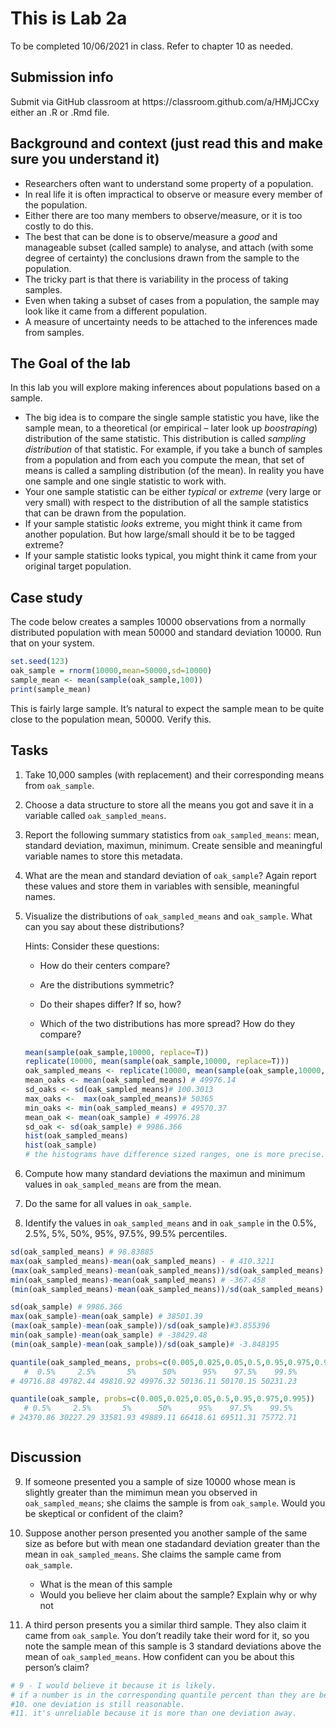 # This is Lab 2a

To be completed 10/06/2021 in class. Refer to chapter 10 as needed.

## Submission info
Submit via GitHub classroom at https://classroom.github.com/a/HMjJCCxy either an .R or .Rmd file.

## Background and context (just read this and make sure you understand it)

- Researchers often want to understand some property of a population.
- In real life it is often impractical to observe or measure every member of the population.
- Either there are too many members to observe/measure, or it is too costly to do this. 
- The best that can be done is to observe/measure a *good* and manageable subset (called sample) to analyse, and attach (with some degree of certainty) the conclusions drawn from the sample to the population.
- The tricky part is that there is variability in the process of taking samples.
- Even when taking a subset of cases from a population, the sample may look like it came from a different population.
- A measure of uncertainty needs to be attached to the inferences made from samples.

## The Goal of the lab

In this lab you will explore making inferences about populations based on a sample. 

- The big idea is to compare the single sample statistic you have, like the sample mean, to a theoretical (or empirical -- later look up *boostraping*) distribution of the same statistic. This distribution is called *sampling distribution* of that statistic. For example, if you take a bunch of samples from a population and from each you compute the mean, that set of means is called a sampling distribution (of the mean). In reality you have one sample and one single statistic to work with.
- Your one sample statistic can be either *typical* or *extreme* (very large or very small) with respect to the distribution of all the sample statistics that can be drawn from the population.
- If your sample statistic *looks* extreme, you might think it came from another population. But how large/small should it be to be tagged extreme?
- If your sample statistic looks typical, you might think it came from your original target population.

## Case study
The code below creates a samples 10000 observations from a normally distributed population with mean 50000 and standard deviation 10000. Run that on your system.

```{r}
set.seed(123)
oak_sample = rnorm(10000,mean=50000,sd=10000)
sample_mean <- mean(sample(oak_sample,100))
print(sample_mean)
```
This is fairly large sample. It's natural to expect the sample mean to be quite close to the population mean, 50000. Verify this.

## Tasks
1. Take 10,000 samples (with replacement) and their corresponding means from `oak_sample`.
2. Choose a data structure to store all the means you got and save it in a variable called `oak_sampled_means`.
3. Report the following summary statistics from `oak_sampled_means`: mean, standard deviation, maximun, minimum. Create sensible and meaningful variable names to store this metadata.
4. What are the mean and standard deviation of `oak_sample`? Again report these values and store them in variables with sensible, meaningful names.
5. Visualize the distributions of `oak_sampled_means` and `oak_sample`. What can you say about these distributions? 

    Hints: Consider these questions:

    -   How do their centers compare?

    -   Are the distributions symmetric?

    -   Do their shapes differ? If so, how?

    -   Which of the two distributions has more spread? How do they compare?
```{r}
mean(sample(oak_sample,10000, replace=T))
replicate(10000, mean(sample(oak_sample,10000, replace=T)))
oak_sampled_means <- replicate(10000, mean(sample(oak_sample,10000, replace=T)))
mean_oaks <- mean(oak_sampled_means) # 49976.14
sd_oaks <- sd(oak_sampled_means)# 100.3013
max_oaks <-  max(oak_sampled_means)# 50365
min_oaks <- min(oak_sampled_means) # 49570.37
mean_oak <- mean(oak_sample) # 49976.28
sd_oak <- sd(oak_sample) # 9986.366
hist(oak_sampled_means)
hist(oak_sample)
# the histograms have difference sized ranges, one is more precise. The center is closer in the mean sample. They are not symmetrical. 
```

6. Compute how many standard deviations the maximun and minimum values in `oak_sampled_means` are from the mean.
7. Do the same for all values in `oak_sample`. 
8. Identify the values in `oak_sampled_means` and in `oak_sample` in the 0.5%, 2.5%, 5%, 50%, 95%, 97.5%, 99.5% percentiles.

```{r}
sd(oak_sampled_means) # 98.83885
max(oak_sampled_means)-mean(oak_sampled_means) - # 410.3211
(max(oak_sampled_means)-mean(oak_sampled_means))/sd(oak_sampled_means) - #4 151416
min(oak_sampled_means)-mean(oak_sampled_means) # -367.458
(min(oak_sampled_means)-mean(oak_sampled_means))/sd(oak_sampled_means) # -3.717749

sd(oak_sample) # 9986.366
max(oak_sample)-mean(oak_sample) # 38501.39
(max(oak_sample)-mean(oak_sample))/sd(oak_sample)#3.855396
min(oak_sample)-mean(oak_sample) # -38429.48
(min(oak_sample)-mean(oak_sample))/sd(oak_sample)# -3.848195

quantile(oak_sampled_means, probs=c(0.005,0.025,0.05,0.5,0.95,0.975,0.995))
   #  0.5%     2.5%       5%      50%      95%    97.5%    99.5% 
# 49716.88 49782.44 49810.92 49976.32 50136.11 50170.15 50231.23 

quantile(oak_sample, probs=c(0.005,0.025,0.05,0.5,0.95,0.975,0.995))
   # 0.5%     2.5%       5%      50%      95%    97.5%    99.5% 
# 24370.86 30227.29 33581.93 49889.11 66418.61 69511.31 75772.71  



```

## Discussion
9. If someone presented you a sample of size 10000 whose mean is slightly greater than the mimimun mean you observed in `oak_sampled_means`; she claims the sample is from `oak_sample`. Would you be skeptical or confident of the claim?
10. Suppose another person presented you another sample of the same size as before but with mean one stadandard deviation greater than the mean in `oak_sampled_means`. She claims the sample came from `oak_sample`.

    -  What is the mean of this sample
    -  Would you believe her claim about the sample? Explain why or why not

11. A third person presents you a similar third sample. They also claim it came from `oak_sample`. You don't readily take their word for it, so you note the sample mean of this sample is 3 standard deviations above the mean of `oak_sampled_means`. How confident can you be about this person's claim?

```{r}
# 9 - I would believe it because it is likely. 
# if a number is in the corresponding quantile percent than they are below that percentile.
#10. one deviation is still reasonable. 
#11. it's unreliable because it is more than one deviation away. 
```